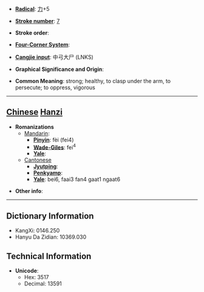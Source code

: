 * '''[[Wiktionary:Chinese radical index| Radical]]''': [[Wiktionary:Chinese radical index 力|力]]+5

* '''[[Wiktionary:Chinese total strokes index|Stroke number]]''': [[Wiktionary:Chinese total strokes index 7|7]]

* '''Stroke order''': 

* '''[[Wiktionary:Chinese four corner index|Four-Corner System]]''': 

* '''[[Wiktionary:Chinese Cangjie index|Cangjie input]]''': 中弓大尸 (LNKS)

* '''Graphical Significance and Origin''': 

* '''Common Meaning''': strong; healthy, to clasp under the arm, to persecute; to oppress, vigorous

----

== [[Chinese]] [[Hanzi]] ==

* '''Romanizations'''
** [[Mandarin]]:
*** '''[[Pinyin]]''': fèi (fei4)
*** '''[[Wade-Giles]]''': fei<sup>4</sup>
*** '''[[Yale]]''': 
**[[Cantonese]]
***'''[[Jyutping]]''':
***'''[[Penkyamp]]''': 
***'''[[Yale]]''': bei6, faai3 fan4 gaat1 ngaat6

* '''Other info''': 

----

== Dictionary Information ==

* KangXi: 0146.250
* Hanyu Da Zidian: 10369.030

== Technical Information ==

* '''Unicode''':
** Hex: 3517
** Decimal: 13591